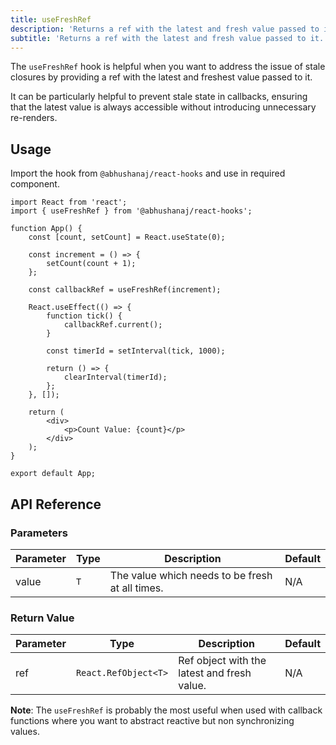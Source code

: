 ```yaml
---
title: useFreshRef
description: 'Returns a ref with the latest and fresh value passed to it.'
subtitle: 'Returns a ref with the latest and fresh value passed to it.'
---
```



The `useFreshRef` hook is helpful when you want to address the issue of stale closures by providing a ref with the latest and freshest value passed to it.

It can be particularly helpful to prevent stale state in callbacks, ensuring that the latest value is always accessible without introducing unnecessary re-renders.

<DemoWrapper title="useFreshRef">
	<Example client:load />
</DemoWrapper>

## Usage

Import the hook from `@abhushanaj/react-hooks` and use in required component.

```tsx title="./src/App.tsx" ins={2,11, 15} mark="useFreshRef"
import React from 'react';
import { useFreshRef } from '@abhushanaj/react-hooks';

function App() {
	const [count, setCount] = React.useState(0);

	const increment = () => {
		setCount(count + 1);
	};

	const callbackRef = useFreshRef(increment);

	React.useEffect(() => {
		function tick() {
			callbackRef.current();
		}

		const timerId = setInterval(tick, 1000);

		return () => {
			clearInterval(timerId);
		};
	}, []);

	return (
		<div>
			<p>Count Value: {count}</p>
		</div>
	);
}

export default App;
```

## API Reference

### Parameters

| Parameter | Type | Description                                     | Default |
| --------- | ---- | ----------------------------------------------- | ------- |
| value     | `T`  | The value which needs to be fresh at all times. | N/A     |

### Return Value

| Parameter | Type                 | Description                                 | Default |
| --------- | -------------------- | ------------------------------------------- | ------- |
| ref       | `React.RefObject<T>` | Ref object with the latest and fresh value. | N/A     |

**Note**: The `useFreshRef` is probably the most useful when used with callback functions where you want to abstract reactive but non synchronizing values.
